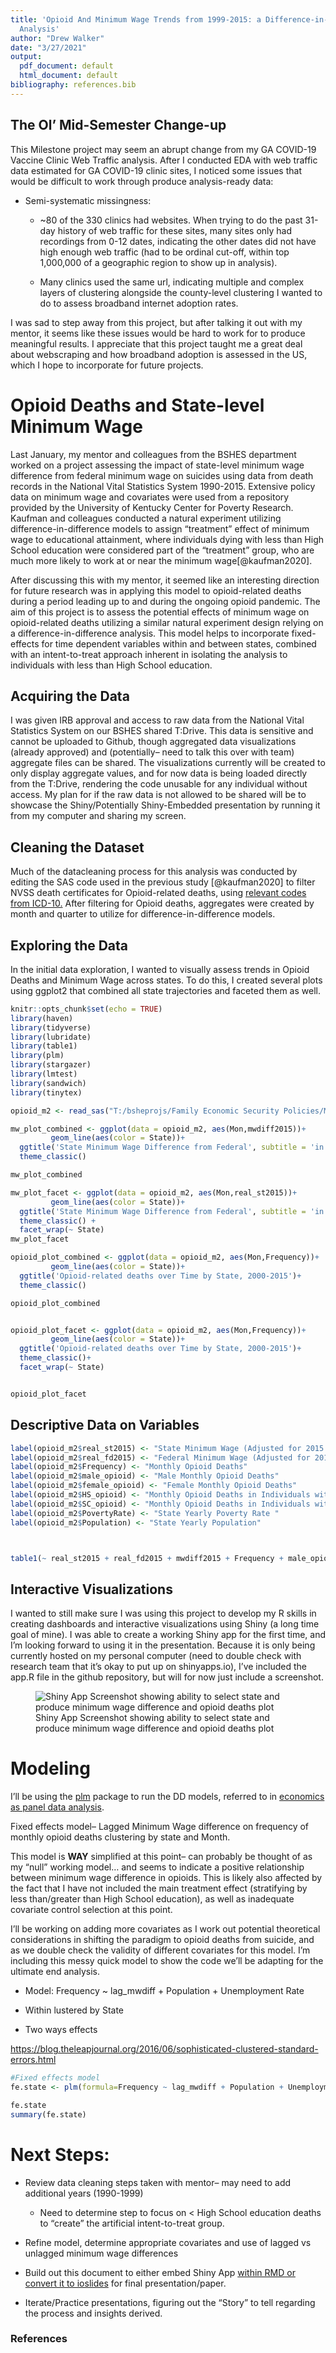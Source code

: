 ```yaml
---
title: 'Opioid And Minimum Wage Trends from 1999-2015: a Difference-in-Difference
  Analysis'
author: "Drew Walker"
date: "3/27/2021"
output:
  pdf_document: default
  html_document: default
bibliography: references.bib
---
```


## The Ol' Mid-Semester Change-up

This Milestone project may seem an abrupt change from my GA COVID-19 Vaccine Clinic Web Traffic analysis. After I conducted EDA with web traffic data estimated for GA COVID-19 clinic sites, I noticed some issues that would be difficult to work through produce analysis-ready data:

-   Semi-systematic missingness:

    -   \~80 of the 330 clinics had websites. When trying to do the past 31-day history of web traffic for these sites, many sites only had recordings from 0-12 dates, indicating the other dates did not have high enough web traffic (had to be ordinal cut-off, within top 1,000,000 of a geographic region to show up in analysis).

    -   Many clinics used the same url, indicating multiple and complex layers of clustering alongside the county-level clustering I wanted to do to assess broadband internet adoption rates.

I was sad to step away from this project, but after talking it out with my mentor, it seems like these issues would be hard to work for to produce meaningful results. I appreciate that this project taught me a great deal about webscraping and how broadband adoption is assessed in the US, which I hope to incorporate for future projects.

# Opioid Deaths and State-level Minimum Wage

Last January, my mentor and colleagues from the BSHES department worked on a project assessing the impact of state-level minimum wage difference from federal minimum wage on suicides using data from death records in the National Vital Statistics System 1990-2015. Extensive policy data on minimum wage and covariates were used from a repository provided by the University of Kentucky Center for Poverty Research. Kaufman and colleagues conducted a natural experiment utilizing difference-in-difference models to assign "treatment" effect of minimum wage to educational attainment, where individuals dying with less than High School education were considered part of the "treatment" group, who are much more likely to work at or near the minimum wage[@kaufman2020].

After discussing this with my mentor, it seemed like an interesting direction for future research was in applying this model to opioid-related deaths during a period leading up to and during the ongoing opioid pandemic. The aim of this project is to assess the potential effects of minimum wage on opioid-related deaths utilizing a similar natural experiment design relying on a difference-in-difference analysis. This model helps to incorporate fixed-effects for time dependent variables within and between states, combined with an intent-to-treat approach inherent in isolating the analysis to individuals with less than High School education.

## Acquiring the Data

I was given IRB approval and access to raw data from the National Vital Statistics System on our BSHES shared T:Drive. This data is sensitive and cannot be uploaded to Github, though aggregated data visualizations (already approved) and (potentially-- need to talk this over with team) aggregate files can be shared. The visualizations currently will be created to only display aggregate values, and for now data is being loaded directly from the T:Drive, rendering the code unusable for any individual without access. My plan for if the raw data is not allowed to be shared will be to showcase the Shiny/Potentially Shiny-Embedded presentation by running it from my computer and sharing my screen.

## Cleaning the Dataset

Much of the datacleaning process for this analysis was conducted by editing the SAS code used in the previous study [@kaufman2020] to filter NVSS death certificates for Opioid-related deaths, using [relevant codes from ICD-10.](https://mnprc.org/wp-content/uploads/2019/01/using-icd-10-codes-to-assess-opioid-related-overdose-deaths.pdf) After filtering for Opioid deaths, aggregates were created by month and quarter to utilize for difference-in-difference models.

## Exploring the Data

In the initial data exploration, I wanted to visually assess trends in Opioid Deaths and Minimum Wage across states. To do this, I created several plots using ggplot2 that combined all state trajectories and faceted them as well.

```r
knitr::opts_chunk$set(echo = TRUE)
library(haven)
library(tidyverse)
library(lubridate)
library(table1)
library(plm)
library(stargazer)
library(lmtest)
library(sandwich)
library(tinytex)
```

```r
opioid_m2 <- read_sas("T:/bsheprojs/Family Economic Security Policies/Mortality Data/Analysis Files/opioid_mw2.sas7bdat")
```

```r
mw_plot_combined <- ggplot(data = opioid_m2, aes(Mon,mwdiff2015))+
         geom_line(aes(color = State))+
  ggtitle('State Minimum Wage Difference from Federal', subtitle = 'in 2015 Dollars over Time by State, 2000-2015')+
  theme_classic()

mw_plot_combined

mw_plot_facet <- ggplot(data = opioid_m2, aes(Mon,real_st2015))+
         geom_line(aes(color = State))+
  ggtitle('State Minimum Wage Difference from Federal', subtitle = 'in 2015 Dollars over Time by State, 2000-2015')+
  theme_classic() +
  facet_wrap(~ State)
mw_plot_facet

```

```r
opioid_plot_combined <- ggplot(data = opioid_m2, aes(Mon,Frequency))+
         geom_line(aes(color = State))+
  ggtitle('Opioid-related deaths over Time by State, 2000-2015')+
  theme_classic()

opioid_plot_combined


opioid_plot_facet <- ggplot(data = opioid_m2, aes(Mon,Frequency))+
         geom_line(aes(color = State))+
  ggtitle('Opioid-related deaths over Time by State, 2000-2015')+
  theme_classic()+
  facet_wrap(~ State)


opioid_plot_facet
```

## Descriptive Data on Variables 

```r
label(opioid_m2$real_st2015) <- "State Minimum Wage (Adjusted for 2015 US Dollars)"
label(opioid_m2$real_fd2015) <- "Federal Minimum Wage (Adjusted for 2015 US Dollars)"
label(opioid_m2$Frequency) <- "Monthly Opioid Deaths"
label(opioid_m2$male_opioid) <- "Male Monthly Opioid Deaths"
label(opioid_m2$female_opioid) <- "Female Monthly Opioid Deaths"
label(opioid_m2$HS_opioid) <- "Monthly Opioid Deaths in Individuals with HS Education or less"
label(opioid_m2$SC_opioid) <- "Monthly Opioid Deaths in Individuals with greater than a HS Education"
label(opioid_m2$PovertyRate) <- "State Yearly Poverty Rate "
label(opioid_m2$Population) <- "State Yearly Population"



table1(~ real_st2015 + real_fd2015 + mwdiff2015 + Frequency + male_opioid + female_opioid + HS_opioid + SC_opioid + PovertyRate + Population, data = opioid_m2)
```

## Interactive Visualizations 

I wanted to still make sure I was using this project to develop my R skills in creating dashboards and interactive visualizations using Shiny (a long time goal of mine). I was able to create a working Shiny app for the first time, and I'm looking forward to using it in the presentation. Because it is only being currently hosted on my personal computer (need to double check with research team that it's okay to put up on shinyapps.io), I've included the app.R file in the github repository, but will for now just include a screenshot.

![Shiny App Screenshot showing ability to select state and produce minimum wage difference and opioid deaths plot](MW%20Difference%20Shiny.PNG)

# Modeling

I'll be using the [plm](https://cran.r-project.org/web/packages/plm/plm.pdf) package to run the DD models, referred to in [economics as panel data analysis](https://blog.theleapjournal.org/2016/06/sophisticated-clustered-standard-errors.html).

Fixed effects model-- Lagged Minimum Wage difference on frequency of monthly opioid deaths clustering by state and Month.

This model is **WAY** simplified at this point-- can probably be thought of as my "null" working model... and seems to indicate a positive relationship between minimum wage difference in opioids. This is likely also affected by the fact that I have not included the main treatment effect (stratifying by less than/greater than High School education), as well as inadequate covariate control selection at this point.

I'll be working on adding more covariates as I work out potential theoretical considerations in shifting the paradigm to opioid deaths from suicide, and as we double check the validity of different covariates for this model. I'm including this messy quick model to show the code we'll be adapting for the ultimate end analysis.

-    Model: Frequency \~ lag_mwdiff + Population + Unemployment Rate

-    Within lustered by State

-   Two ways effects

<https://blog.theleapjournal.org/2016/06/sophisticated-clustered-standard-errors.html>

```r
#Fixed effects model
fe.state <- plm(formula=Frequency ~ lag_mwdiff + Population + Unemploymentrate,data = opioid_m2, model = "within", index=c("FIPS_Code", "Mon"),effect = "twoways")

fe.state
summary(fe.state)
```

# Next Steps:

-   Review data cleaning steps taken with mentor-- may need to add additional years (1990-1999)

    -   Need to determine step to focus on \< High School education deaths to "create" the artificial intent-to-treat group.

-   Refine model, determine appropriate covariates and use of lagged vs unlagged minimum wage differences

-   Build out this document to either embed Shiny App [within RMD or convert it to ioslides](https://bookdown.org/yihui/rmarkdown/shiny-embedded.html) for final presentation/paper.

-   Iterate/Practice presentations, figuring out the "Story" to tell regarding the process and insights derived.

### References
